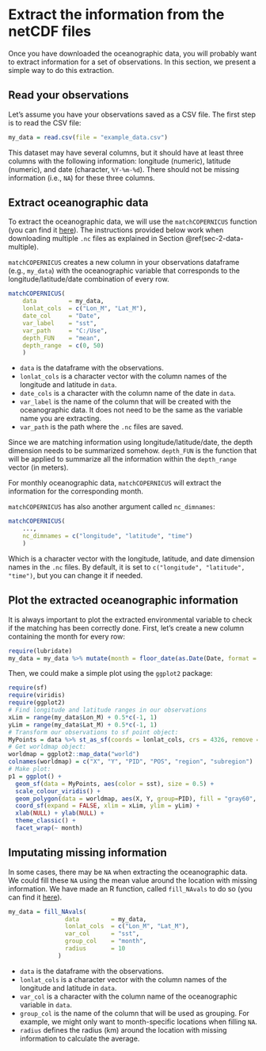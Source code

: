 <!-- 
This file is part of a gitbook that should be cited as: 

XX

This tutorial has been supported by the XX project
-->

# Extract the information from the netCDF files

Once you have downloaded the oceanographic data, you will probably want to extract information for a set of observations. In this section, we present a simple way to do this extraction. 

## Read your observations

Let's assume you have your observations saved as a CSV file. The first step is to read the CSV file:

```r
my_data = read.csv(file = "example_data.csv") 
```

This dataset may have several columns, but it should have at least three columns with the following information: longitude (numeric), latitude (numeric), and date (character, `%Y-%m-%d`). There should not be missing information (i.e., `NA`) for these three columns.

## Extract oceanographic data

To extract the oceanographic data, we will use the `matchCOPERNICUS` function (you can find it [here](https://github.com/GiancarloMCorrea/extractOceanVariables/blob/main/code/copernicus/multiple/matchCOPERNICUS.R)). The instructions provided below work when downloading multiple `.nc` files as explained in Section \@ref(sec-2-data-multiple).

`matchCOPERNICUS` creates a new column in your observations dataframe (e.g., `my_data`) with the oceanographic variable that corresponds to the longitude/latitude/date combination of every row.

```r
matchCOPERNICUS(
    data         = my_data,
    lonlat_cols  = c("Lon_M", "Lat_M"),
    date_col     = "Date",
    var_label    = "sst",
    var_path     = "C:/Use",
    depth_FUN    = "mean",
    depth_range  = c(0, 50)
    )
```

- `data` is the dataframe with the observations.
- `lonlat_cols` is a character vector with the column names of the longitude and latitude in `data`.
- `date_cols` is a character with the column name of the date in `data`.
- `var_label` is the name of the column that will be created with the oceanographic data. It does not need to be the same as the variable name you are extracting.
- `var_path` is the path where the `.nc` files are saved.

Since we are matching information using longitude/latitude/date, the depth dimension needs to be summarized somehow. `depth_FUN` is the function that will be applied to summarize all the information within the `depth_range` vector (in meters). 

For monthly oceanographic data, `matchCOPERNICUS` will extract the information for the corresponding month.

`matchCOPERNICUS` has also another argument called `nc_dimnames`:

```r
matchCOPERNICUS(
    ...,
    nc_dimnames = c("longitude", "latitude", "time")
    )
```

Which is a character vector with the longitude, latitude, and date dimension names in the `.nc` files. By default, it is set to `c("longitude", "latitude", "time")`, but you can change it if needed.

## Plot the extracted oceanographic information

It is always important to plot the extracted environmental variable to check if the matching has been correctly done. First, let's create a new column containing the month for every row:

```r
require(lubridate)
my_data = my_data %>% mutate(month = floor_date(as.Date(Date, format = "%Y-%m-%d"), "month"))
```

Then, we could make a simple plot using the `ggplot2` package:

```r
require(sf)
require(viridis)
require(ggplot2)
# Find longitude and latitude ranges in our observations
xLim = range(my_data$Lon_M) + 0.5*c(-1, 1)
yLim = range(my_data$Lat_M) + 0.5*c(-1, 1)
# Transform our observations to sf point object:
MyPoints = data %>% st_as_sf(coords = lonlat_cols, crs = 4326, remove = FALSE)
# Get worldmap object:
worldmap = ggplot2::map_data("world")
colnames(worldmap) = c("X", "Y", "PID", "POS", "region", "subregion")
# Make plot:
p1 = ggplot() +
  geom_sf(data = MyPoints, aes(color = sst), size = 0.5) +
  scale_colour_viridis() +
  geom_polygon(data = worldmap, aes(X, Y, group=PID), fill = "gray60", color=NA) +
  coord_sf(expand = FALSE, xlim = xLim, ylim = yLim) +
  xlab(NULL) + ylab(NULL) +
  theme_classic() +
  facet_wrap(~ month)
```

## Imputating missing information

In some cases, there may be `NA` when extracting the oceanographic data. We could fill these `NA` using the mean value around the location with missing information. We have made an R function, called `fill_NAvals` to do so (you can find it [here](https://github.com/GiancarloMCorrea/extractOceanVariables/blob/main/code/auxFunctions.R)). 

```r
my_data = fill_NAvals(
                data         = my_data,
                lonlat_cols  = c("Lon_M", "Lat_M"),
                var_col      = "sst",
                group_col    = "month",
                radius       = 10
              )
```

- `data` is the dataframe with the observations.
- `lonlat_cols` is a character vector with the column names of the longitude and latitude in `data`.
- `var_col` is a character with the column name of the oceanographic variable in `data`.
- `group_col` is the name of the column that will be used as grouping. For example, we might only want to month-specific locations when filling `NA`.
- `radius` defines the radius (km) around the location with missing information to calculate the average. 
